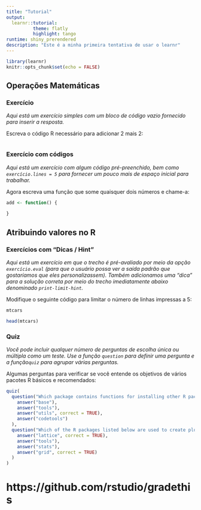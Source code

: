 ```yaml
---
title: "Tutorial"
output: 
  learnr::tutorial:
          theme: flatly
          highlight: tango
runtime: shiny_prerendered
description: "Este é a minha primeira tentativa de usar o learnr"
---
```


```r
library(learnr)
knitr::opts_chunk$set(echo = FALSE)
```


## Operações Matemáticas

### Exercício 

*Aqui está um exercício simples com um bloco de código vazio fornecido para inserir a resposta.*

Escreva o código R necessário para adicionar 2 mais 2:

```r

```

### Exercício com códigos

*Aqui está um exercício com algum código pré-preenchido, bem como `exercício.lines = 5` para fornecer um pouco mais de espaço inicial para trabalhar.*

Agora escreva uma função que some quaisquer dois números e chame-a:

```r
add <- function() {
  
}
```

## Atribuindo valores no R

### Exercícios com "Dicas / Hint"

*Aqui está um exercício em que o trecho é pré-avaliado por meio da opção `exercício.eval` (para que o usuário possa ver a saída padrão que gostaríamos que eles personalizassem). Também adicionamos uma "dica" para a solução correta por meio do trecho imediatamente abaixo denominado `print-limit-hint`. *

Modifique o seguinte código para limitar o número de linhas impressas a 5:

```r
mtcars
```

```r
head(mtcars)
```

### Quiz

*Você pode incluir qualquer número de perguntas de escolha única ou múltipla como um teste. Use a função `question` para definir uma pergunta e a função` quiz` para agrupar várias perguntas. *

Algumas perguntas para verificar se você entende os objetivos de vários pacotes R básicos e recomendados:

```r
quiz(
  question("Which package contains functions for installing other R packages?",
    answer("base"),
    answer("tools"),
    answer("utils", correct = TRUE),
    answer("codetools")
  ),
  question("Which of the R packages listed below are used to create plots?",
    answer("lattice", correct = TRUE),
    answer("tools"),
    answer("stats"),
    answer("grid", correct = TRUE)
  )
)
```

# https://github.com/rstudio/gradethis